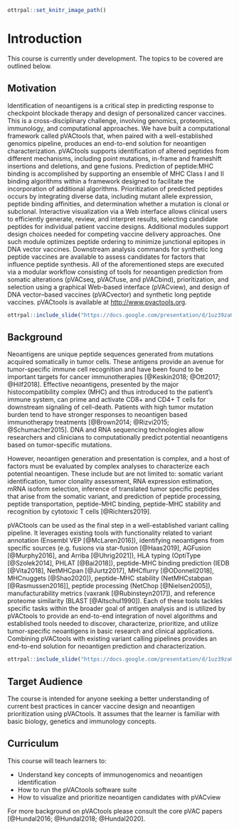 
```r
ottrpal::set_knitr_image_path()
```

# Introduction

This course is currently under development. The topics to be covered are outlined below.

## Motivation

Identification of neoantigens is a critical step in predicting response to checkpoint blockade therapy and design of personalized cancer vaccines.
This is a cross-disciplinary challenge, involving genomics, proteomics, immunology, and computational approaches. We have built a computational
framework called pVACtools that, when paired with a well-established genomics pipeline, produces an end-to-end solution for neoantigen characterization.
pVACtools supports identification of altered peptides from different mechanisms, including point mutations, in-frame and frameshift insertions and deletions,
and gene fusions. Prediction of peptide:MHC binding is accomplished by supporting an ensemble of MHC Class I and II binding algorithms within a framework
designed to facilitate the incorporation of additional algorithms. Prioritization of predicted peptides occurs by integrating diverse data, including mutant
allele expression, peptide binding affinities, and determination whether a mutation is clonal or subclonal. Interactive visualization via a Web interface allows
clinical users to efficiently generate, review, and interpret results, selecting candidate peptides for individual patient vaccine designs. Additional modules
support design choices needed for competing vaccine delivery approaches. One such module optimizes peptide ordering to minimize junctional epitopes in DNA vector
vaccines. Downstream analysis commands for synthetic long peptide vaccines are available to assess candidates for factors that influence peptide synthesis. All
of the aforementioned steps are executed via a modular workflow consisting of tools for neoantigen prediction from somatic alterations (pVACseq, pVACfuse, and pVACbind),
prioritization, and selection using a graphical Web-based interface (pVACview), and design of DNA vector–based vaccines (pVACvector) and synthetic long peptide
vaccines. pVACtools is available at [http://www.pvactools.org](http://www.pvactools.org).

```r
ottrpal::include_slide("https://docs.google.com/presentation/d/1uz39zaObDGKhEVCGzO0JO35CTbC0oRAM0mxgLcMAA9Y/edit#slide=id.g22b1533a196_0_0")
```

## Background

Neoantigens are unique peptide sequences generated from mutations acquired somatically in tumor cells. These antigens provide an avenue for tumor-specific immune
cell recognition and have been found to be important targets for cancer immunotherapies [@Keskin2018; @Ott2017; @Hilf2018]. Effective neoantigens, presented by the
major histocompatibility complex (MHC) and thus introduced to the patient’s immune system, can prime and activate CD8+ and CD4+ T cells for downstream signaling of
cell-death. Patients with high tumor mutation burden tend to have stronger responses to neoantigen based immunotherapy treatments [@Brown2014; @Rizvi2015; @Schumacher2015].
DNA and RNA sequencing technologies allow researchers and clinicians to computationally predict potential neoantigens based on tumor-specific mutations.

However, neoantigen generation and presentation is complex, and a host of factors must be evaluated by complex analyses to characterize each potential neoantigen.
These include but are not limited to: somatic variant identification, tumor clonality assessment, RNA expression estimation, mRNA isoform selection, inference of
translated tumor specific peptides that arise from the somatic variant, and prediction of peptide processing, peptide transportation, peptide-MHC binding, peptide-MHC
stability and recognition by cytotoxic T cells [@Richters2019].

pVACtools can be used as the final step in a well-established variant calling pipeline. It leverages existing tools with functionality related to variant annotation
(Ensembl VEP [@McLaren2016]), identifying neoantigens from specific sources (e.g. fusions via star-fusion [@Haas2019], AGFusion [@Murphy2016], and Arriba [@Uhrig2021]),
HLA typing (OptiType [@Szolek2014], PHLAT [@Bai2018]), peptide-MHC binding prediction (IEDB [@Vita2018], NetMHCpan [@Jurtz2017], MHCflurry [@ODonnell2018],
MHCnuggets [@Shao2020]), peptide-MHC stability (NetMHCstabpan [@Rasmussen2016]], peptide processing (NetChop [@Nielsen2005]), manufacturability
metrics (vaxrank [@Rubinsteyn2017]), and reference proteome similarity (BLAST [@Altschul1990]). Each of these tools tackles specific tasks within the broader goal of
antigen analysis and is utilized by pVACtools to provide an end-to-end integration of novel algorithms and established tools needed to discover, characterize, prioritize,
and utilize tumor-specific neoantigens in basic research and clinical applications. Combining pVACtools with existing variant calling pipelines provides an end-to-end
solution for neoantigen prediction and characterization.

```r
ottrpal::include_slide("https://docs.google.com/presentation/d/1uz39zaObDGKhEVCGzO0JO35CTbC0oRAM0mxgLcMAA9Y/edit#slide=id.g22b1533a196_0_6")
```

## Target Audience

The course is intended for anyone seeking a better understanding of current best practices in cancer vaccine design and neoantigen prioritization using pVACtools.
It assumes that the learner is familiar with basic biology, genetics and immunology concepts.

## Curriculum

This course will teach learners to:

- Understand key concepts of immunogenomics and neoantigen identification
- How to run the pVACtools software suite
- How to visualize and prioritize neoantigen candidates with pVACview

For more background on pVACtools please consult the core pVAC papers [@Hundal2016; @Hundal2018; @Hundal2020].

